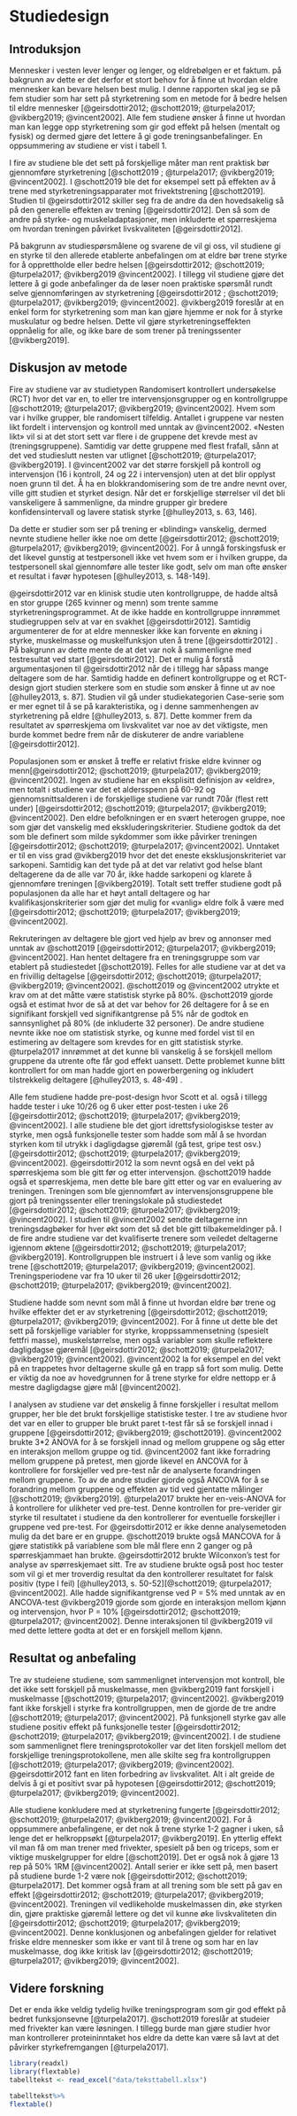 # Studiedesign

## Introduksjon

Mennesker i vesten lever lenger og lenger, og eldrebølgen er et faktum. på bakgrunn av dette er det derfor et stort behov for å finne ut hvordan eldre mennesker kan bevare helsen best mulig. I denne rapporten skal jeg se på fem studier som har sett på styrketrening som en metode for å bedre helsen til eldre mennesker [@geirsdottir2012; @schott2019; @turpela2017; @vikberg2019; @vincent2002]. Alle fem studiene ønsker å finne ut hvordan man kan legge opp styrketrening som gir god effekt på helsen (mentalt og fysisk) og dermed gjøre det lettere å gi gode treningsanbefalinger. En oppsummering av studiene er vist i tabell 1.

I fire av studiene ble det sett på forskjellige måter man rent praktisk bør gjennomføre styrketrening [@schott2019 ; @turpela2017; @vikberg2019; @vincent2002]. I @schott2019 ble det for eksempel sett på effekten av å trene med styrketreningsapparater mot frivektstrening [@schott2019]. Studien til @geirsdottir2012 skiller seg fra de andre da den hovedsakelig så på den generelle effekten av trening [@geirsdottir2012]. Den så som de andre på styrke- og muskeladaptasjoner, men inkluderte et spørreskjema om hvordan treningen påvirket livskvaliteten [@geirsdottir2012].

På bakgrunn av studiespørsmålene og svarene de vil gi oss, vil studiene gi en styrke til den allerede etablerte anbefalingen om at eldre bør trene styrke for å opprettholde eller bedre helsen [@geirsdottir2012; @schott2019; @turpela2017; @vikberg2019 @vincent2002]. I tillegg vil studiene gjøre det lettere å gi gode anbefalinger da de løser noen praktiske spørsmål rundt selve gjennomføringen av styrketrening [@geirsdottir2012 ; @schott2019; @turpela2017; @vikberg2019; @vincent2002]. @vikberg2019 foreslår at en enkel form for styrketrening som man kan gjøre hjemme er nok for å styrke muskulatur og bedre helsen. Dette vil gjøre styrketreningseffekten oppnåelig for alle, og ikke bare de som trener på treningssenter [@vikberg2019].

## Diskusjon av metode

Fire av studiene var av studietypen Randomisert kontrollert undersøkelse (RCT) hvor det var en, to eller tre intervensjonsgrupper og en kontrollgruppe [@schott2019; @turpela2017; @vikberg2019; @vincent2002]. Hvem som var i hvilke grupper, ble randomisert tilfeldig. Antallet i gruppene var nesten likt fordelt i intervensjon og kontroll med unntak av @vincent2002. «Nesten likt» vil si at det stort sett var flere i de gruppene det krevde mest av (treningsgruppene). Samtidig var dette gruppene med flest frafall, sånn at det ved studieslutt nesten var utlignet [@schott2019; @turpela2017; @vikberg2019]. I @vincent2002 var det større forskjell på kontroll og intervensjon (16 i kontroll, 24 og 22 i intervensjon) uten at det blir opplyst noen grunn til det. Å ha en blokkrandomisering som de tre andre nevnt over, ville gitt studien et styrket design. Når det er forskjellige størrelser vil det bli vanskeligere å sammenligne, da mindre grupper gir bredere konfidensintervall og lavere statisk styrke [@hulley2013, s. 63, 146].

Da dette er studier som ser på trening er «blinding» vanskelig, dermed nevnte studiene heller ikke noe om dette [@geirsdottir2012; @schott2019; @turpela2017; @vikberg2019; @vincent2002]. For å unngå forskingsfusk er det likevel gunstig at testpersonell ikke vet hvem som er i hvilken gruppe, da testpersonell skal gjennomføre alle tester like godt, selv om man ofte ønsker et resultat i favør hypotesen [@hulley2013, s. 148-149].

@geirsdottir2012 var en klinisk studie uten kontrollgruppe, de hadde altså en stor gruppe (265 kvinner og menn) som trente samme styrketreningsprogrammet. At de ikke hadde en kontrollgruppe innrømmet studiegruppen selv at var en svakhet [@geirsdottir2012]. Samtidig argumenterer de for at eldre mennesker ikke kan forvente en økning i styrke, muskelmasse og muskelfunksjon uten å trene [@geirsdottir2012] . På bakgrunn av dette mente de at det var nok å sammenligne med testresultat ved start [@geirsdottir2012]. Det er mulig å forstå argumentasjonen til @geirsdottir2012 når de i tillegg har såpass mange deltagere som de har. Samtidig hadde en definert kontrollgruppe og et RCT-design gjort studien sterkere som en studie som ønsker å finne ut av noe [@hulley2013, s. 87]. Studien vil gå under studiekategorien Case-serie som er mer egnet til å se på karakteristika, og i denne sammenhengen av styrketrening på eldre [@hulley2013, s. 87]. Dette kommer frem da resultatet av spørreskjema om livskvalitet var noe av det viktigste, men burde kommet bedre frem når de diskuterer de andre variablene [@geirsdottir2012].

Populasjonen som er ønsket å treffe er relativt friske eldre kvinner og menn[@geirsdottir2012; @schott2019; @turpela2017; @vikberg2019; @vincent2002]. Ingen av studiene har en eksplisitt definisjon av «eldre», men totalt i studiene var det et aldersspenn på 60-92 og gjennomsnittsalderen i de forskjellige studiene var rundt 70år (flest rett under) [@geirsdottir2012; @schott2019; @turpela2017; @vikberg2019; @vincent2002]. Den eldre befolkningen er en svært heterogen gruppe, noe som gjør det vanskelig med ekskluderingskriterier. Studiene godtok da det som ble definert som milde sykdommer som ikke påvirker treningen [@geirsdottir2012; @schott2019; @turpela2017; @vincent2002]. Unntaket er til en viss grad @vikberg2019 hvor det det eneste eksklusjonskriteriet var sarkopeni. Samtidig kan det tyde på at det var relativt god helse blant deltagerene da de alle var 70 år, ikke hadde sarkopeni og klarete å gjennomføre treningen [@vikberg2019]. Totalt sett treffer studiene godt på populasjonen da alle har et høyt antall deltagere og har kvalifikasjonskriterier som gjør det mulig for «vanlig» eldre folk å være med [@geirsdottir2012; @schott2019; @turpela2017; @vikberg2019; @vincent2002].

Rekruteringen av deltagere ble gjort ved hjelp av brev og annonser med unntak av @schott2019 [@geirsdottir2012; @turpela2017; @vikberg2019; @vincent2002]. Han hentet deltagere fra en treningsgruppe som var etablert på studiestedet [@schott2019]. Felles for alle studiene var at det va en frivillig deltagelse [@geirsdottir2012; @schott2019; @turpela2017; @vikberg2019; @vincent2002]. @schott2019 og @vincent2002 utrykte et krav om at det måtte være statistisk styrke på 80%. @schott2019 gjorde også et estimat hvor de så at det var behov for 26 deltagere for å se en signifikant forskjell ved signifikantgrense på 5% når de godtok en sannsynlighet på 80% (de inkluderte 32 personer). De andre studiene nevnte ikke noe om statistisk styrke, og kunne med fordel vist til en estimering av deltagere som krevdes for en gitt statistisk styrke. @turpela2017 innrømmet at det kunne bli vanskelig å se forskjell mellom gruppene da utrente ofte får god effekt uansett. Dette problemet kunne blitt kontrollert for om man hadde gjort en powerbergening og inkludert tilstrekkelig deltagere [@hulley2013, s. 48-49] .

Alle fem studiene hadde pre-post-design hvor Scott et al. også i tillegg hadde tester i uke 10/26 og 6 uker etter post-testen i uke 26 [@geirsdottir2012; @schott2019; @turpela2017; @vikberg2019; @vincent2002]. I alle studiene ble det gjort idrettsfysiologiskse tester av styrke, men også funksjonelle tester som hadde som mål å se hvordan styrken kom til utrykk i dagligdagse gjøremål (gå test, gripe test osv.) [@geirsdottir2012; @schott2019; @turpela2017; @vikberg2019; @vincent2002]. @geirsdottir2012 la som nevnt også en del vekt på spørreskjema som ble gitt før og etter intervensjon. @schott2019 hadde også et spørreskjema, men dette ble bare gitt etter og var en evaluering av treningen. Treningen som ble gjennomført av intervensjonsgruppene ble gjort på treningssenter eller treningslokale på studiestedet [@geirsdottir2012; @schott2019; @turpela2017; @vikberg2019; @vincent2002]. I studien til @vincent2002 sendte deltagerne inn treningsdagbøker for hver økt som det så det ble gitt tilbakemeldinger på. I de fire andre studiene var det kvalifiserte trenere som veiledet deltagerne igjennom øktene [@geirsdottir2012; @schott2019; @turpela2017; @vikberg2019]. Kontrollgruppen ble instruert i å leve som vanlig og ikke trene [@schott2019; @turpela2017; @vikberg2019; @vincent2002]. Treningsperiodene var fra 10 uker til 26 uker [@geirsdottir2012; @schott2019; @turpela2017; @vikberg2019; @vincent2002].

Studiene hadde som nevnt som mål å finne ut hvordan eldre bør trene og hvilke effekter det er av styrketrening [@geirsdottir2012; @schott2019; @turpela2017; @vikberg2019; @vincent2002]. For å finne ut dette ble det sett på forskjellige variabler for styrke, kroppssammensetning (spesielt fettfri masse), muskelstørrelse, men også variabler som skulle reflektere dagligdagse gjøremål [@geirsdottir2012; @schott2019; @turpela2017; @vikberg2019; @vincent2002]. @vincent2002 la for eksempel en del vekt på en trappetes hvor deltagerne skulle gå en trapp så fort som mulig. Dette er viktig da noe av hovedgrunnen for å trene styrke for eldre nettopp er å mestre dagligdagse gjøre mål [@vincent2002].

I analysen av studiene var det ønskelig å finne forskjeller i resultat mellom grupper, her ble det brukt forskjellige statistiske tester. I tre av studiene hvor det var en eller to grupper ble brukt paret t-test får så se forskjell innad i gruppene [@geirsdottir2012; @vikberg2019; @schott2019]. @vincent2002 brukte 3\*2 ANOVA for å se forskjell innad og mellom gruppene og såg etter en interaksjon mellom gruppe og tid. @vincent2002 fant ikke forradring mellom gruppene på pretest, men gjorde likevel en ANCOVA for å kontrollere for forskjeller ved pre-test når de analyserte forandringen mellom gruppene. To av de andre studier gjorde også ANCOVA for å se forandring mellom gruppene og effekten av tid ved gjentatte målinger [@schott2019; @vikberg2019]. @turpela2017 brukte her en-veis-ANOVA for å kontrollere for ulikheter ved pre-test. Denne kontrollen for pre-verider gir styrke til resultatet i studiene da den kontrollerer for eventuelle forskejller i gruppene ved pre-test. For @geirsdottir2012 er ikke denne analysemetoden mulig da det bare er en gruppe. @schott2019 brukte også MANCOVA for å gjøre statistikk på variablene som ble mål flere enn 2 ganger og på spørreskjammaet han brukte. @geirsdottir2012 brukte Wilconxon's test for analyse av spørreskjemaet sitt. Tre av studiene brukte også post hoc tester som vil gi et mer troverdig resultat da den kontrollerer resultatet for falsk positiv (type I feil) [@hulley2013, s. 50-52][@schott2019; @turpela2017; @vincent2002]. Alle hadde signifikantgrense ved P = 5% med unntak av en ANCOVA-test @vikberg2019 gjorde som gjorde en interaksjon mellom kjønn og intervensjon, hvor P = 10% [@geirsdottir2012; @schott2019; @turpela2017; @vincent2002]. Denne interaksjonen til @vikberg2019 vil med dette lettere godta at det er en forskjell mellom kjønn.

## Resultat og anbefaling

Tre av studeiene studiene, som sammenlignet intervensjon mot kontroll, ble det ikke sett forskjell på muskelmasse, men @vikberg2019 fant forskjell i muskelmasse [@schott2019; @turpela2017; @vincent2002]. @vikberg2019 fant ikke forskjell i styrke fra kontrollgruppen, men de gjorde de tre andre [@schott2019; @turpela2017; @vincent2002]. På funksjonell styrke gav alle studiene positiv effekt på funksjonelle tester [@geirsdottir2012; @schott2019; @turpela2017; @vikberg2019; @vincent2002]. I de studiene som sammenlignet flere treningsprotokoller var det liten forskjell mellom det forskjellige treningsprotokollene, men alle skilte seg fra kontrollgruppen [@schott2019; @turpela2017; @vikberg2019; @vincent2002]. @geirsdottir2012 fant en liten forbedring av livskvalitet. Alt i alt greide de delvis å gi et positivt svar på hypotesen [@geirsdottir2012; @schott2019; @turpela2017; @vikberg2019; @vincent2002].

Alle studiene konkludere med at styrketrening fungerte [@geirsdottir2012; @schott2019; @turpela2017; @vikberg2019; @vincent2002]. For å oppsummere anbefalingene, er det nok å trene styrke 1-2 gagner i uken, så lenge det er helkroppsøkt [@turpela2017; @vikberg2019]. En ytterlig effekt vil man få om man trener med frivekter, spesielt på ben og triceps, som er viktige muskelgrupper for eldre [@schott2019]. Det er også nok å gjøre 13 rep på 50% 1RM [@vincent2002]. Antall serier er ikke sett på, men basert på studiene burde 1-2 være nok [@geirsdottir2012; @schott2019; @turpela2017]. Det kommer også fram at all trening som ble sett på gav en effekt [@geirsdottir2012; @schott2019; @turpela2017; @vikberg2019; @vincent2002]. Treningen vil vedlikeholde muskelmassen din, øke styrken din, gjøre praktiske gjøremål lettere og det vil kunne øke livskvaliteten din [@geirsdottir2012; @schott2019; @turpela2017; @vikberg2019; @vincent2002]. Denne konklusjonen og anbefalingen gjelder for relativet friske eldre mennesker som ikke er vant til å trene og som har en lav muskelmasse, dog ikke kritisk lav [@geirsdottir2012; @schott2019; @turpela2017; @vikberg2019; @vincent2002].

## Videre forskning

Det er enda ikke veldig tydelig hvilke treningsprogram som gir god effekt på bedret funksjonsevne [@turpela2017]. @schott2019 foreslår at studeier med frivekter kan være løsningen. I tillegg burde man gjøre studier hvor man kontrollerer proteininntaket hos eldre da dette kan være så lavt at det påvirker styrkefremgangen [@turpela2017].

```r
library(readxl)
library(flextable)
tabelltekst <- read_excel("data/teksttabell.xlsx")

tabelltekst%>%
flextable()
```
